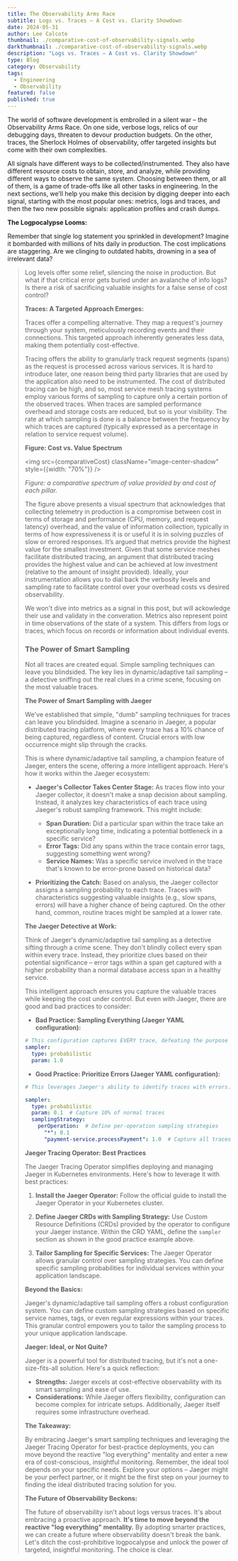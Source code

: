 ```yaml
---
title: The Observability Arms Race
subtitle: Logs vs. Traces – A Cost vs. Clarity Showdown
date: 2024-05-31
author: Lee Calcote
thumbnail: ./comparative-cost-of-observability-signals.webp
darkthumbnail: ./comparative-cost-of-observability-signals.webp
description: "Logs vs. Traces – A Cost vs. Clarity Showdown"
type: Blog
category: Observability
tags:
  - Engineering
  - Observability
featured: false
published: true
---
```



<BlogWrapper>

The world of software development is embroiled in a silent war – the Observability Arms Race.  On one side, verbose logs, relics of our debugging days, threaten to devour production budgets.  On the other, traces, the Sherlock Holmes of observability, offer targeted insights but come with their own complexities.

All signals have different ways to be collected/instrumented. They also have different resource costs to obtain, store, and analyze, while providing different ways to observe the same system. Choosing between them, or all of them, is a game of trade-offs like all other tasks in engineering. In the next sections, we’ll help you make this decision by digging deeper into each signal, starting with the most popular ones: metrics, logs and traces, and then the two new possible signals: application profiles and crash dumps.

**The Logpocalypse Looms:**

Remember that single log statement you sprinkled in development?  Imagine it bombarded with millions of hits daily in production.  The cost implications are staggering.  Are we clinging to outdated habits, drowning in a sea of irrelevant data?

<BlockQuote quote="Log levels area a Band-Aid, not a cure." person="Lee Calcote" />

Log levels offer some relief, silencing the noise in production.  But what if that critical error gets buried under an avalanche of info logs?  Is there a risk of sacrificing valuable insights for a false sense of cost control?

**Traces: A Targeted Approach Emerges:**

Traces offer a compelling alternative.  They map a request's journey through your system, meticulously recording events and their connections.  This targeted approach inherently generates less data, making them potentially cost-effective.

Tracing offers the ability to granularly track request segments (spans) as the request is processed across various services. It is hard to introduce later, one reason being third party libraries that are used by the application also need to be instrumented. The cost of distributed tracing can be high, and so, most service mesh tracing systems employ various forms of sampling to capture only a certain portion of the observed traces. When traces are sampled performance overhead and storage costs are reduced, but so is your visibility. The rate at which sampling is done is a balance between the frequency by which traces are captured (typically expressed as a percentage in relation to service request volume). 

**Figure: Cost vs. Value Spectrum**

<img src={comparativeCost} className="image-center-shadow" style={{width: "70%"}} />

_Figure: a comparative spectrum of value provided by and cost of each pillar._

The figure above presents a visual spectrum that acknowledges that collecting telemetry in production is a compromise between cost in terms of storage and performance (CPU, memory, and request latency) overhead, and the value of information collection, typically in terms of how expressiveness it is or useful it is in solving puzzles of slow or errored responses. 
It’s argued that metrics provide the highest value for the smallest investment. Given that some service meshes facilitate distributed tracing, an argument that distributed tracing provides the highest value and can be achieved at low investment (relative to the amount of insight provided). Ideally, your instrumentation allows you to dial back the verbosity levels and sampling rate to facilitate control over your overhead costs vs desired observability.


We won't dive into metrics as a signal in this post, but will ackowledge their use and validaty in the converation.  Metrics also represent point in time observations of the state of a system. This differs from logs or traces, which focus on records or information about individual events.

### The Power of Smart Sampling

Not all traces are created equal.  Simple sampling techniques can leave you blindsided.  The key lies in dynamic/adaptive tail sampling – a detective sniffing out the real clues in a crime scene, focusing on the most valuable traces.

**The Power of Smart Sampling with Jaeger**

We've established that simple, "dumb" sampling techniques for traces can leave you blindsided. Imagine a scenario in Jaeger, a popular distributed tracing platform, where every trace has a 10% chance of being captured, regardless of content. Crucial errors with low occurrence might slip through the cracks.

This is where dynamic/adaptive tail sampling, a champion feature of Jaeger, enters the scene, offering a more intelligent approach. Here's how it works within the Jaeger ecosystem:

* **Jaeger's Collector Takes Center Stage:**  As traces flow into your Jaeger collector, it doesn't make a snap decision about sampling.  Instead, it analyzes key characteristics of each trace using Jaeger's robust sampling framework. This might include:
    * **Span Duration:**  Did a particular span within the trace take an exceptionally long time, indicating a potential bottleneck in a specific service?
    * **Error Tags:**  Did any spans within the trace contain error tags, suggesting something went wrong?
    * **Service Names:**  Was a specific service involved in the trace that's known to be error-prone based on historical data?

* **Prioritizing the Catch:**  Based on analysis, the Jaeger collector assigns a sampling probability to each trace.  Traces with characteristics suggesting valuable insights (e.g., slow spans, errors) will have a higher chance of being captured. On the other hand, common, routine traces might be sampled at a lower rate.

**The Jaeger Detective at Work:**

Think of Jaeger's dynamic/adaptive tail sampling as a detective sifting through a crime scene. They don't blindly collect every span within every trace.  Instead, they prioritize clues based on their potential significance – error tags within a span get captured with a higher probability than a normal database access span in a healthy service. 

This intelligent approach ensures you capture the valuable traces while keeping the cost under control. But even with Jaeger, there are good and bad practices to consider:

* **Bad Practice: Sampling Everything (Jaeger YAML configuration):**

```yaml
# This configuration captures EVERY trace, defeating the purpose of sampling.
sampler:
  type: probabilistic
  param: 1.0
```

* **Good Practice: Prioritize Errors (Jaeger YAML configuration):**

```yaml
# This leverages Jaeger's ability to identify traces with errors.

sampler:
  type: probabilistic
  param: 0.1  # Capture 10% of normal traces
  samplingStrategy:
    perOperation:  # Define per-operation sampling strategies
      "*": 0.1
      "payment-service.processPayment": 1.0  # Capture all traces for payment-service.processPayment
```

**Jaeger Tracing Operator: Best Practices**

The Jaeger Tracing Operator simplifies deploying and managing Jaeger in Kubernetes environments. Here's how to leverage it with best practices:

1.  **Install the Jaeger Operator:**  Follow the official guide to install the Jaeger Operator in your Kubernetes cluster.

2.  **Define Jaeger CRDs with Sampling Strategy:**  Use Custom Resource Definitions (CRDs) provided by the operator to configure your Jaeger instance. Within the CRD YAML, define the `sampler` section as shown in the good practice example above.

3.  **Tailor Sampling for Specific Services:**  The Jaeger Operator allows granular control over sampling strategies. You can define specific sampling probabilities for individual services within your application landscape. 

**Beyond the Basics:**

Jaeger's dynamic/adaptive tail sampling offers a robust configuration system. You can define custom sampling strategies based on specific service names, tags, or even regular expressions within your traces. This granular control empowers you to tailor the sampling process to your unique application landscape.

**Jaeger: Ideal, or Not Quite?**

Jaeger is a powerful tool for distributed tracing, but it's not a one-size-fits-all solution. Here's a quick reflection:

* **Strengths:** Jaeger excels at cost-effective observability with its smart sampling and ease of use.
* **Considerations:** While Jaeger offers flexibility, configuration can become complex for intricate setups. Additionally, Jaeger itself requires some infrastructure overhead.

**The Takeaway:**

By embracing Jaeger's smart sampling techniques and leveraging the Jaeger Tracing Operator for best-practice deployments, you can move beyond the reactive "log everything" mentality and enter a new era of cost-conscious, insightful monitoring. Remember, the ideal tool depends on your specific needs. Explore your options – Jaeger might be your perfect partner, or it might be the first step on your journey to finding the ideal distributed tracing solution for you. 

**The Future of Observability Beckons:**

The future of observability isn't about logs versus traces.  It's about embracing a proactive approach.  **It's time to move beyond the reactive "log everything" mentality.**  By adopting smarter practices, we can create a future where observability doesn't break the bank.  Let's ditch the cost-prohibitive logpocalypse and unlock the power of targeted, insightful monitoring. The choice is clear. 

 </BlogWrapper>